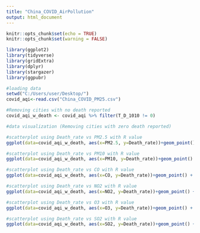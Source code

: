---
title: "China_COVID_AirPollution"
output: html_document
---

```{r setup, include=FALSE}
knitr::opts_chunk$set(echo = TRUE)
knitr::opts_chunk$set(warning = FALSE)

library(ggplot2)
library(tidyverse)
library(gridExtra)
library(dplyr)
library(stargazer)
library(ggpubr)
```

```{r}
#loading data
setwd("C:/Users/user/Desktop/")
covid_aqi<-read.csv("China_COVID_PM25.csv")
```

```{r}
#Removing cities with no death reported
covid_aqi_w_death <- covid_aqi %>% filter(T_D_1010 != 0)
```

```{r}
#data visualization (Removing cities with zero death reported)

#scatterplot using Death_rate vs PM2.5 with R value
ggplot(data=covid_aqi_w_death, aes(x=PM2.5, y=Death_rate))+geom_point() + xlab("PM2.5 Levels") + ylab("COVID 19 Death Rate") + ggtitle("PM2.5 vs COVID 19 Death Rate")+geom_smooth(method=lm)+annotate(x=105, y=20, label=paste("R = ", round(cor(covid_aqi_w_death$PM2.5,covid_aqi_w_death$Death_rate),2)), geom="text", size=4)

#scatterplot using Death_rate vs PM10 with R value
ggplot(data=covid_aqi_w_death, aes(x=PM10, y=Death_rate))+geom_point() + xlab("PM10 Levels") + ylab("COVID 19 Death Rate") + ggtitle("PM10 vs COVID 19 Death Rate")+geom_smooth(method=lm)+annotate(x=130, y=20, label=paste("R = ", round(cor(covid_aqi_w_death$PM10,covid_aqi_w_death$Death_rate),2)), geom="text", size=4)

#scatterplot using Death_rate vs CO with R value
ggplot(data=covid_aqi_w_death, aes(x=CO, y=Death_rate))+geom_point() + xlab("CO Levels") + ylab("COVID 19 Death Rate") + ggtitle("CO vs COVID 19 Death Rate")+geom_smooth(method=lm)+annotate(x=2.2, y=20, label=paste("R = ", round(cor(covid_aqi_w_death$CO,covid_aqi_w_death$Death_rate),2)), geom="text", size=4)

#scatterplot using Death_rate vs NO2 with R value
ggplot(data=covid_aqi_w_death, aes(x=NO2, y=Death_rate))+geom_point() + xlab("NO2 Levels") + ylab("COVID 19 Death Rate") + ggtitle("NO2 vs COVID 19 Death Rate")+geom_smooth(method=lm)+annotate(x=85, y=20, label=paste("R = ", round(cor(covid_aqi_w_death$NO2,covid_aqi_w_death$Death_rate),2)), geom="text", size=4)

#scatterplot using Death_rate vs O3 with R value
ggplot(data=covid_aqi_w_death, aes(x=O3, y=Death_rate))+geom_point() + xlab("O3 Levels") + ylab("COVID 19 Death Rate") + ggtitle("O3 vs COVID 19 Death Rate")+geom_smooth(method=lm)+annotate(x=67, y=20, label=paste("R = ", round(cor(covid_aqi_w_death$O3,covid_aqi_w_death$Death_rate),2)), geom="text", size=4)

#scatterplot using Death_rate vs SO2 with R value
ggplot(data=covid_aqi_w_death, aes(x=SO2, y=Death_rate))+geom_point() + xlab("SO2 Levels") + ylab("COVID 19 Death Rate") + ggtitle("SO2 vs COVID 19 Death Rate")+geom_smooth(method=lm)+annotate(x=55, y=20, label=paste("R = ", round(cor(covid_aqi_w_death$SO2,covid_aqi_w_death$Death_rate),2)), geom="text", size=4)

```

